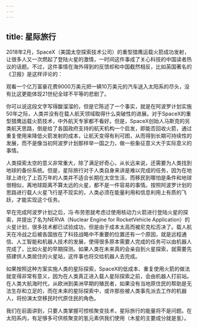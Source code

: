 ```yaml
---
---
---
```

title: 星际旅行
---




2018年2月，SpaceX（美国太空探索技术公司）的重型猎鹰运载火箭成功发射，让很多人又一次燃起了登陆火星的激情，一时间这件事成了关心科技的中国读者热议的话题。不过，这件事情在海外得到的反馈却和中国截然相反，比如英国著名的《卫报》是这样评论的：

观看一个亿万富豪花费9000万美元把一辆10万美元的汽车送入太阳系的尽头，没有比这更能体现21世纪全球不平等的悲剧了。

你可以说这段文字写得酸溜溜的，但是它陈述了一个事实，就是在阿波罗计划实施50年之际，人类并没有在载人航天领域取得什么突破性的进展。对于SpaceX的重型猎鹰运载火箭技术，中外航天专家都不看好。但是，SpaceX创始人马斯克的另类航天思路，倒是给了各国政府支持的航天机构一个启发，即能否回收火箭，通过重复使用来降低火箭发射的成本，让航天变得有利可图，从而得到长期可持续性的发展，而不是像当初阿波罗计划那样举一国之力，做一些象征意义大于实际意义的事情。

人类探索太空的意义非常重大，除了满足好奇心，从长远来说，还需要为人类找到地球的备份系统。但是，星际旅行对于人类自身来讲是难以完成的任务，因为在地球上进化了上百万年的人类并不适合长期在太空生活，而移民到哪怕是条件和地球很相似，离地球距离不算太远的火星，都不是一件容易的事情。按照阿波罗计划的思路进行载人火星飞行是不现实的，人类必须在能量利用和信息利用上有质的飞跃，才能实现这个任务。

早在完成阿波罗计划之后，冯·布劳恩就考虑过使用核动力火箭进行登陆火星的探索，并提出了名为NERVA（Nuclear Engine for RocketVehicle Application）的火星计划，很多技术都已试验成功，但是由于成本太高而被尼克松否决了。载人航天在冷战之后被各国放在了科技战略中不重要的位置还有一个原因，就是远程通信、人工智能和机器人技术的发展，使得很多原本需要人完成的任务可以由机器人完成了，比如火星的早期探测。如果人类在未来真的会亲自到火星探索，就需要先搭建供人类居住的火星站，这件事也将交给机器人去完成。

如果按照这种方案实施人类的星际探索，SpaceX的低成本、重复使用火箭的做法就变得非常有意义，因为在人类真正进入载人星际探索之前，会由机器人打前站。在人类大航海时代，从欧洲到美洲早期的殖民者，如果没有当地原住民的帮助是无法生存和立足的，而在未来的星际探索中，或许那些被人类事先派去工作的机器人，将扮演太空移民时代原住民的角色。

我们在前面讲到，只要人类掌握可控核聚变技术，星际旅行的能量将不是问题。在太阳系内，有足够多可供核聚变的氢元素供我们使用（木星的主要成分就是氢）。
